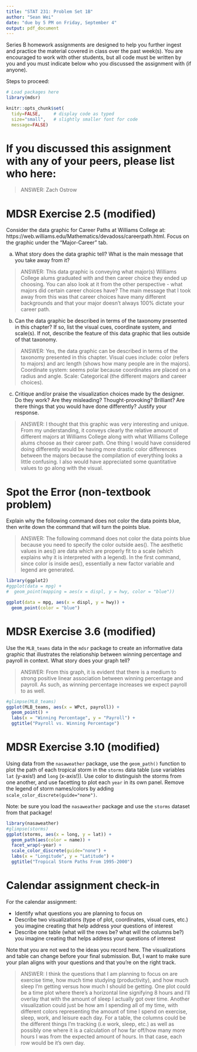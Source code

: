 ```yaml
---
title: "STAT 231: Problem Set 1B"
author: "Sean Wei"
date: "due by 5 PM on Friday, September 4"
output: pdf_document
---
```


Series B homework assignments are designed to help you further ingest and practice the material covered in class over the past week(s).  You are encouraged to work with other students, but all code must be written by you and you must indicate below who you discussed the assignment with (if anyone).  

Steps to proceed:

\begin{enumerate}
\item In RStudio, go to File > Open Project, navigate to the folder with the course-content repo, select the course-content project (course-content.Rproj), and click "Open" 
\item Pull the course-content repo (e.g. using the blue-ish down arrow in the Git tab in upper right window)
\item Copy ps1B.Rmd from the course repo to your repo (see page 6 of the GitHub Classroom Guide for Stat231 if needed)
\item Close the course-content repo project in RStudio
\item Open YOUR repo project in RStudio
\item In the ps1B.Rmd file in YOUR repo, replace "YOUR NAME HERE" with your name
\item Add in your responses, committing and pushing to YOUR repo in appropriate places along the way
\item Run "Knit PDF" 
\item Upload the pdf to Gradescope.  Don't forget to select which of your pages are associated with each problem.  \textit{You will not get credit for work on unassigned pages (e.g., if you only selected the first page but your solution spans two pages, you would lose points for any part on the second page that the grader can't see).} 
\end{enumerate}

```r
# Load packages here 
library(mdsr)   

knitr::opts_chunk$set(
  tidy=FALSE,     # display code as typed
  size="small",   # slightly smaller font for code
  message=FALSE)   
```

\newpage 

# If you discussed this assignment with any of your peers, please list who here:

> ANSWER: Zach Ostrow



\newpage
# MDSR Exercise 2.5 (modified)

Consider the data graphic for Career Paths at Williams College at: https://web.williams.edu/Mathematics/devadoss/careerpath.html.  Focus on the graphic under the "Major-Career" tab.

a. What story does the data graphic tell?  What is the main message that you take away from it?

> ANSWER: This data graphic is conveying what major(s) Williams College alums graduated with and then career choice they ended up choosing. You can also look at it from the other perspective - what majors did certain career choices have? The main message that I took away from this was that career choices have many different backgrounds and that your major doesn't always 100% dictate your career path.

b. Can the data graphic be described in terms of the taxonomy presented in this chapter?  If so, list the visual cues, coordinate system, and scale(s).  If not, describe the feature of this data graphic that lies outside of that taxonomy.

> ANSWER: Yes, the data graphic can be described in terms of the taxonomy presented in this chapter. Visual cues include: color (refers to majors) and arc length (shows how many people are in the majors). Coordinate system: seems polar because coordinates are placed on a radius and angle. Scale: Categorical (the different majors and career choices). 

c. Critique and/or praise the visualization choices made by the designer.  Do they work? Are they misleading?  Thought-provoking?  Brilliant?  Are there things that you would have done differently?  Justify your response.

> ANSWER: I thought that this graphic was very interesting and unique. From my understanding, it conveys clearly the relative amount of different majors at Williams College along with what Williams College alums choose as their career path. One thing I would have considered doing differently would be having more drastic color differences between the majors because the compilation of everything looks a little confusing. I also would have appreciated some quantitative values to go along with the visual.


\newpage
# Spot the Error (non-textbook problem)

Explain why the following command does not color the data points blue, then write down the command that will turn the points blue.

> ANSWER: The following command does not color the data points blue because you need to specify the color outside aes(). The aesthetic values in aes() are data which are properly fit to a scale (which explains why it is interpreted with a legend). In the first command, since color is inside aes(), essentially a new factor variable and legend are generated.


```r
library(ggplot2)
#ggplot(data = mpg) + 
#  geom_point(mapping = aes(x = displ, y = hwy, color = "blue"))

ggplot(data = mpg, aes(x = displ, y = hwy)) + 
  geom_point(color = "blue")
```


\newpage
# MDSR Exercise 3.6 (modified)

Use the `MLB_teams` data in the `mdsr` package to create an informative data graphic that illustrates the relationship between winning percentage and payroll in context. What story does your graph tell?

> ANSWER: From this graph, it is evident that there is a medium to strong positive linear association between winning percentage and payroll. As such, as winning percentage increases we expect payroll to as well.

```r
#glimpse(MLB_teams)
ggplot(MLB_teams, aes(x = WPct, payroll)) + 
  geom_point() + 
  labs(x = "Winning Percentage", y = "Payroll") + 
  ggtitle("Payroll vs. Winning Percentage")
```


\newpage
# MDSR Exercise 3.10 (modified)

Using data from the `nasaweather` package, use the `geom_path()` function to plot the path of each tropical storm in the `storms` data table (use variables `lat` (y-axis!) and `long` (x-axis!)).  Use color to distinguish the storms from one another, and use facetting to plot each `year` in its own panel.  Remove the legend of storm names/colors by adding `scale_color_discrete(guide="none")`. 

Note: be sure you load the `nasaweather` package and use the `storms` dataset from that package!  

```r
library(nasaweather)
#glimpse(storms)
ggplot(storms, aes(x = long, y = lat)) + 
  geom_path(aes(color = name)) + 
  facet_wrap(~year) + 
  scale_color_discrete(guide="none") + 
  labs(x = "Longitude", y = "Latitude") +
  ggtitle("Tropical Storm Paths From 1995-2000")
```


\newpage
# Calendar assignment check-in

For the calendar assignment:

- Identify what questions you are planning to focus on
- Describe two visualizations (type of plot, coordinates, visual cues, etc.) you imagine creating that help address your questions of interest 
- Describe one table (what will the rows be?  what will the columns be?) you imagine creating that helps address your questions of interest

Note that you are not wed to the ideas you record here.  The visualizations and table can change before your final submission.  But, I want to make sure your plan aligns with your questions and that you're on the right track.

> ANSWER: I think the questions that I am planning to focus on are exercise time, how much time studying (productivity), and how much sleep I'm getting versus how much I should be getting. One plot could be a time plot where there's a horizontal line signifying 8 hours and I'll overlay that with the amount of sleep I actually got over time. Another visualization could just be how am I spending all of my time, with different colors representing the amount of time I spend on exercise, sleep, work, and leisure each day. For a table, the columns could be the different things I'm tracking (i.e work, sleep, etc.) as well as possibly one where it is a calculation of how far off/how many more hours I was from the expected amount of hours. In that case, each row would be it's own day.

 